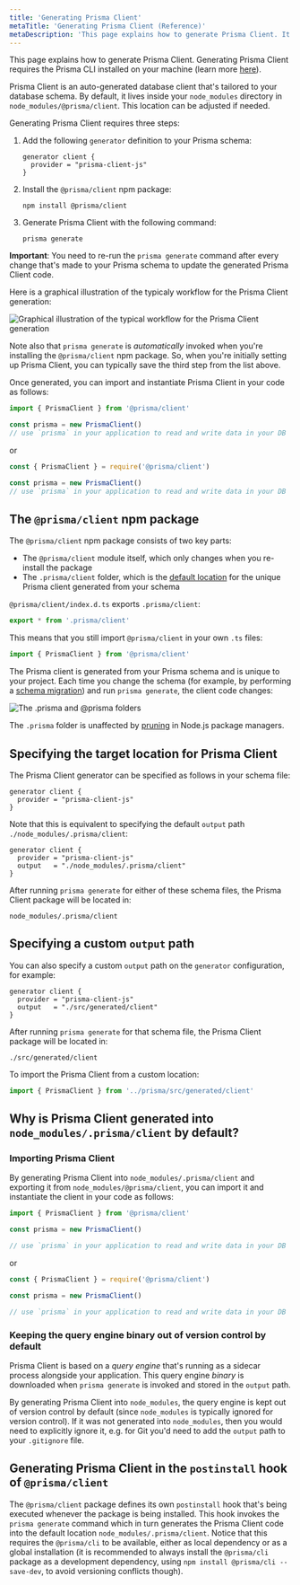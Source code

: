 ```yaml
---
title: 'Generating Prisma Client'
metaTitle: 'Generating Prisma Client (Reference)'
metaDescription: 'This page explains how to generate Prisma Client. It also provides additional context on the generated client, typical workflows and Node.js configuration.'
---
```


<TopBlock>

This page explains how to generate Prisma Client. Generating Prisma Client requires the Prisma CLI installed on your machine (learn more [here](../prisma-cli/installation)).

Prisma Client is an auto-generated database client that's tailored to your database schema. By default, it lives inside your `node_modules` directory in `node_modules/@prisma/client`. This location can be adjusted if needed.

Generating Prisma Client requires three steps:

1. Add the following `generator` definition to your Prisma schema:
   ```prisma
   generator client {
     provider = "prisma-client-js"
   }
   ```
1. Install the `@prisma/client` npm package:
   ```
   npm install @prisma/client
   ```
1. Generate Prisma Client with the following command:
   ```
   prisma generate
   ```

**Important**: You need to re-run the `prisma generate` command after every change that's made to your Prisma schema to update the generated Prisma Client code.

Here is a graphical illustration of the typicaly workflow for the Prisma Client generation:

![Graphical illustration of the typical workflow for the Prisma Client generation](https://i.imgur.com/aRJmVFY.png)

Note also that `prisma generate` is _automatically_ invoked when you're installing the `@prisma/client` npm package. So, when you're initially setting up Prisma Client, you can typically save the third step from the list above.

Once generated, you can import and instantiate Prisma Client in your code as follows:

```js
import { PrismaClient } from '@prisma/client'

const prisma = new PrismaClient()
// use `prisma` in your application to read and write data in your DB
```

or

```js
const { PrismaClient } = require('@prisma/client')

const prisma = new PrismaClient()
// use `prisma` in your application to read and write data in your DB
```

</TopBlock>

## The `@prisma/client` npm package

The `@prisma/client` npm package consists of two key parts:

- The `@prisma/client` module itself, which only changes when you re-install the package
- The `.prisma/client` folder, which is the [default location](#specifying-a-custom-output-path) for the unique Prisma client generated from your schema

`@prisma/client/index.d.ts` exports `.prisma/client`:

```ts
export * from '.prisma/client'
```

This means that you still import `@prisma/client` in your own `.ts` files:

```ts
import { PrismaClient } from '@prisma/client'
```

The Prisma client is generated from your Prisma schema and is unique to your project. Each time you change the schema (for example, by performing a [schema migration](../prisma-migrate)) and run `prisma generate`, the client code changes:

![The .prisma and @prisma folders](generating-prisma-client/prisma-client-node-module.png)

The `.prisma` folder is unaffected by [pruning](https://docs.npmjs.com/cli/prune.html) in Node.js package managers.

## Specifying the target location for Prisma Client

The Prisma Client generator can be specified as follows in your schema file:

```prisma
generator client {
  provider = "prisma-client-js"
}
```

Note that this is equivalent to specifying the default `output` path `./node_modules/.prisma/client`:

```prisma
generator client {
  provider = "prisma-client-js"
  output   = "./node_modules/.prisma/client"
}
```

After running `prisma generate` for either of these schema files, the Prisma Client package will be located in:

```
node_modules/.prisma/client
```

## Specifying a custom `output` path

You can also specify a custom `output` path on the `generator` configuration, for example:

```prisma
generator client {
  provider = "prisma-client-js"
  output   = "./src/generated/client"
}
```

After running `prisma generate` for that schema file, the Prisma Client package will be located in:

```
./src/generated/client
```

To import the Prisma Client from a custom location:

```ts
import { PrismaClient } from '../prisma/src/generated/client'
```

## Why is Prisma Client generated into `node_modules/.prisma/client` by default?

### Importing Prisma Client

By generating Prisma Client into `node_modules/.prisma/client` and exporting it from `node_modules/@prisma/client`, you can import it and instantiate the client in your code as follows:

```js
import { PrismaClient } from '@prisma/client'

const prisma = new PrismaClient()

// use `prisma` in your application to read and write data in your DB
```

or

```js
const { PrismaClient } = require('@prisma/client')

const prisma = new PrismaClient()

// use `prisma` in your application to read and write data in your DB
```

### Keeping the query engine binary out of version control by default

Prisma Client is based on a _query engine_ that's running as a sidecar process alongside your application. This query engine _binary_ is downloaded when `prisma generate` is invoked and stored in the `output` path.

By generating Prisma Client into `node_modules`, the query engine is kept out of version control by default (since `node_modules` is typically ignored for version control). If it was not generated into `node_modules`, then you would need to explicitly ignore it, e.g. for Git you'd need to add the `output` path to your `.gitignore` file.

## Generating Prisma Client in the `postinstall` hook of `@prisma/client`

The `@prisma/client` package defines its own `postinstall` hook that's being executed whenever the package is being installed. This hook invokes the `prisma generate` command which in turn generates the Prisma Client code into the default location `node_modules/.prisma/client`. Notice that this requires the `@prisma/cli` to be available, either as local dependency or as a global installation (it is recommended to always install the `@prisma/cli` package as a development dependency, using `npm install @prisma/cli --save-dev`, to avoid versioning conflicts though).

